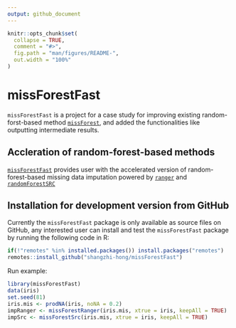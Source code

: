 ```yaml
---
output: github_document
---
```


```r
knitr::opts_chunk$set(
  collapse = TRUE,
  comment = "#>",
  fig.path = "man/figures/README-",
  out.width = "100%"
)
```

# missForestFast
`missForestFast` is a project for a case study for improving existing
random-forst-based method [`missForest`](https://CRAN.R-project.org/package=missForest),
and added the functionalities like outputting intermediate results.

## Accleration of random-forest-based methods
[`missForestFast`](https://github.com/shangzhi-hong/missForestFast)
provides user with the accelerated version of random-forest-based missing data
imputation powered by
[`ranger`](https://CRAN.R-project.org/package=ranger)
and [`randomForestSRC`](https://CRAN.R-project.org/package=randomForestSRC)

## Installation for development version from GitHub
Currently the `missForestFast` package is only available as source files on GitHub,
any interested user can install and test the `missForestFast` package by running
the following code in R:

``` r
if(!"remotes" %in% installed.packages()) install.packages("remotes")
remotes::install_github("shangzhi-hong/missForestFast")
```

Run example:
``` r
library(missForestFast)
data(iris)
set.seed(81)
iris.mis <- prodNA(iris, noNA = 0.2)
impRanger <- missForestRanger(iris.mis, xtrue = iris, keepAll = TRUE)
impSrc <- missForestSrc(iris.mis, xtrue = iris, keepAll = TRUE)
```
